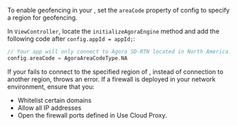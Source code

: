 
<PlatformWrapper platform="ios">

To enable geofencing in your <Vpl k="CLIENT" />, set the `areaCode` property of config to specify a region for geofencing.

In `ViewController`, locate the `initializeAgoraEngine` method and add the following code after `config.appId = appId;`:

```swift
// Your app will only connect to Agora SD-RTN located in North America.
config.areaCode = AgoraAreaCodeType.NA
```

If your <Vpl k="CLIENT" /> fails to connect to the specified region of <Vg k="AGORA_BACKEND" />, instead of connection to another <Vg k="AGORA_BACKEND" /> region, <Vpd k="SDK" /> throws an error. If a firewall is deployed in your network environment, ensure that you:

* Whitelist certain domains
* Allow all IP addresses
* Open the firewall ports defined in <Link to= "{{global.AGORA_DOCS_URL}}/{{platform.NAME}}/cloudproxy_native?platform={{platform.NAME}}">Use Cloud Proxy</Link>.

</PlatformWrapper>